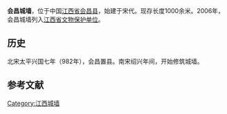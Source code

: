 {{expand|time=2015-04-18}}
'''会昌城墙'''，位于中国[[江西省|江西省]][[会昌县|会昌县]]，始建于宋代。现存长度1000余米。2006年，会昌城墙列入[[江西省文物保护单位|江西省文物保护单位]]。

== 历史 ==
北宋太平兴国七年（982年），会昌置县。南宋绍兴年间，开始修筑城墙。

==参考文献==
{{reflist}}

{{江西省境内的古城墙}}

{{DEFAULTSORT:H会}}

[[Category:江西城墙|Category:江西城墙]]